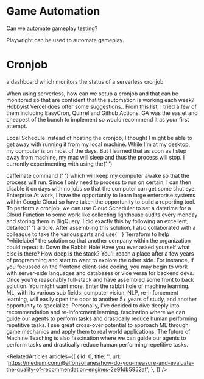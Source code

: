 
# Game Automation

<Subtitle>Can we automate gameplay testing?</Subtitle>

Playwright can be used to automate gameplay.

# Cronjob

<Subtitle>a dashboard which monitors the status of a serverless cronjob </Subtitle>

<Paragraph>
  When using serverless, how can we setup a cronjob and that can be monitored so that are confident that the automation
  is working each week?
</Paragraph>
<SubHeadline>Hobbyist</SubHeadline>
<Paragraph>
  Vercel does offer <Link url="https://vercel.com/docs/solutions/cron-jobs">some suggestions.</Link>. From this list, I
  tried a few of them including EasyCron, Quirrel and Github Actions. GA was the easiet and cheapest of the bunch to
  implement so would recommend it as your first attempt.
</Paragraph>
<SubHeadline></SubHeadline>

<SubHeadline>Local Schedule</SubHeadline>
<Paragraph>
  Instead of hosting the cronjob, I thought I might be able to get away with running it from my local machine. While I'm
  at my desktop, my computer is on most of the days. But I learned that as soon as I step away from machine, my mac will
  sleep and thus the process will stop.
</Paragraph>
<Paragraph>
  I currently experimenting with using the{' '}
  <Link url="https://www.howtogeek.com/245683/how-to-prevent-your-mac-from-sleeping-with-no-additional-software/">
    caffeinate command
  </Link>{' '}
  which will keep my computer awake so that the process will run. Since I only need to process to run on certain, I can
  then disable it on days with no jobs so that the computer can get some shut eye.
</Paragraph>
<SubHeadline>Enterprise</SubHeadline>
<Paragraph>
  At work, I have the opportunity to learn large enterprise systems within Google Cloud so have taken the opportunity to
  build a reporting tool.
</Paragraph>
<Paragraph>
  To perform a cronjob, we can use Cloud Scheduler to set a datetime for a Cloud Function to some work like collecting
  lighthouse audits every monday and storing them in BigQuery. I did exactly this by following an excellent, detailed{' '}
  <Link url="https://www.simoahava.com/google-cloud/lighthouse-bigquery-google-cloud-platform/">article</Link>.
</Paragraph>
<Paragraph>
  After assembling this solution, I also collaborated with a colleague to take the various parts and use{' '}
  <Link url="https://cloud.google.com/docs/terraform">Terraform</Link> to help "whitelabel" the solution so that another
  company within the organization could repeat it.
</Paragraph>
<SubHeadline>Down the Rabbit Hole</SubHeadline>
<Paragraph>
  Have you ever asked yourself what else is there? How deep is the stack? You'll reach a place after a few years of
  programming and start to want to explore the other side. For instance, if you focussed on the frontend client-side
  coding, you may begin to work with server-side languages and databases or vice versa for backend devs. Once you're
  reasonably full-stack and have assembled some front to back solution. You might want more.
</Paragraph>
<Paragraph>
  Enter the rabbit hole of machine learning. ML, with its various sub fields: computer vision, NLP, re-inforcement
  learning, will easily open the door to another 5+ years of study, and another opportunity to specialize. Personally,
  I've decided to dive deeply into recommendation and re-inforcment learning. fascination where we can guide our agents
  to perform tasks and drastically reduce human performing repetitive tasks.
</Paragraph>
<Paragraph>
  I see great cross-over potential to approach ML through game mechanics and apply them to real world applications. The
  future of Machine Teaching is also fascination where we can guide our agents to perform tasks and drastically reduce
  human performing repetitive tasks.
</Paragraph>

<RelatedArticles
  articles={[
    {
      id: 0,
      title: '',
      url: 'https://medium.com/@alfonsollanes/how-do-you-measure-and-evaluate-the-quality-of-recommendation-engines-2e91db5952af',
    },
  ]}
/>
